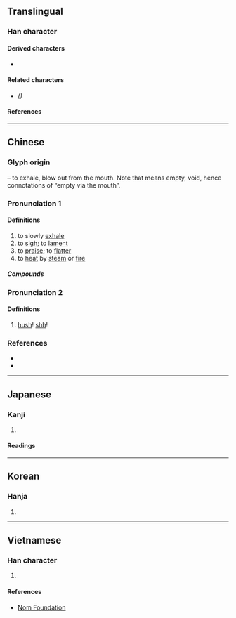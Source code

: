 {{also|嘘}}
{{character info/new}}
==Translingual==
{{ja-forms|[[嘘]]|[[嘘]]|噓}}
===Han character===
{{Han char|rn=30|rad=口|as=12|sn=15|four=61017|canj=RYPM|ids=⿰口虛}}

====Derived characters====
* {{l|mul|[[𭌗]]}}

====Related characters====
* {{l|mul|[[嘘]]}} ''({{w|Simplified Chinese}})''

====References====
{{Han ref|kx=0209.151|dkj=04206|dj=0429.080|hdz=10675.120|uh=5653}}

----

==Chinese==
{{zh-forms|s=嘘|alt=嘘,𭊌}}

===Glyph origin===
{{Han etym}}
{{Han compound|口|t1=mouth|虛|ls=psc|c1=s|c2=p}} – to exhale, blow out from the mouth. Note that {{l|zh|虛}} means empty, void, hence connotations of “empty via the mouth”.

===Pronunciation 1===
{{zh-pron
|m=xū
|c=heoi1
|mc=y
|oc=y
|ma=
|cat=v
}}

====Definitions====
{{zh-hanzi}}

# to slowly [[exhale]]
# to [[sigh]]; to [[lament]]
# to [[praise]]; to [[flatter]]
# to [[heat]] by [[steam]] or [[fire]]

=====Compounds=====
{{zh-der|吹噓|噓吸|呼噓|大肆吹噓|噓聲|噓枯吹生|吁噓|喘噓噓|不勝唏噓|冷噓噓|噓唏|唏噓|噓寒問暖|自我吹噓}}

===Pronunciation 2===
{{zh-pron
|m=shī
|cat=intj
}}

====Definitions====
{{zh-hanzi}}

# {{lb|zh|Mandarin|interjection}} [[hush]]! [[shh]]!

===References===
* {{R:twedu|A00681}}
* {{R:yue:Hanzi}}

----

==Japanese==

===Kanji===
{{ja-kanji|grade=|rs=口11|shin=嘘}}

# {{rfdef|ja|sort=口11}}

====Readings====
{{ja-readings
|on=きょ
|kun=ふ-く, うそ-
}}

----

==Korean==

===Hanja===
{{ko-hanja|hangeul=허|rv=heo|mr=hŏ}}

# {{rfdef|ko|sort=口11}}

----

==Vietnamese==

===Han character===
{{vi-hantu|rs=口11|[[hờ]], [[hư]]}}

# {{rfdef|vi|sort=口11}}

====References====
* [http://nomfoundation.org/common/nom_details.php?codepoint=5653 Nom Foundation]